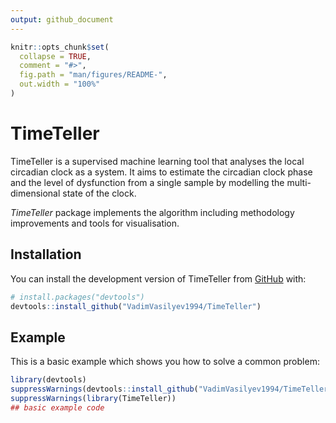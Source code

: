 ```yaml
---
output: github_document
---
```


<!-- README.md is generated from README.Rmd. Please edit that file -->

```r
knitr::opts_chunk$set(
  collapse = TRUE,
  comment = "#>",
  fig.path = "man/figures/README-",
  out.width = "100%"
)
```

# TimeTeller

<!-- badges: start -->
<!-- badges: end -->

TimeTeller is a supervised machine learning tool that analyses the local circadian clock as a system. It aims to estimate the circadian clock phase and the level of dysfunction from a single sample by modelling the multi-dimensional state of the clock. 

*TimeTeller* package implements the algorithm including methodology improvements and tools for visualisation.

## Installation

You can install the development version of TimeTeller from [GitHub](https://github.com/) with:

``` r
# install.packages("devtools")
devtools::install_github("VadimVasilyev1994/TimeTeller")
```

## Example

This is a basic example which shows you how to solve a common problem:

```r
library(devtools)
suppressWarnings(devtools::install_github("VadimVasilyev1994/TimeTeller", force = TRUE, quiet = TRUE))
suppressWarnings(library(TimeTeller))
## basic example code
```


